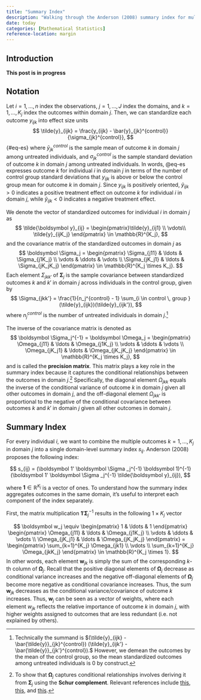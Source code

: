 ```yaml
---
title: "Summary Index"
description: "Walking through the Anderson (2008) summary index for multiple inference."
date: today
categories: [Mathematical Statistics]
reference-location: margin
---
```

## Introduction 

**This post is in progress**

## Notation
Let $i = 1, \ldots, n$ index the observations, $j = 1, \ldots, J$ index the domains, and $k = 1, \ldots, K_j$ index the outcomes within domain $j$. Then, we can standardize each outcome $y_{ijk}$ into effect size units
$$
\tilde{y}_{ijk} = \frac{y_{ijk} - \bar{y}_{jk}^{control}}{\sigma_{jk}^{control}},
$${#eq-es}
 where $\bar{y}_{jk}^{control}$ is the sample mean of outcome $k$ in domain $j$ among untreated individuals, and $\sigma_{jk}^{control}$ is the sample standard deviation of outcome $k$ in domain $j$ among untreated individuals. In words, @eq-es expresses outcome $k$ for individual $i$ in domain $j$ in terms of the number of control group standard deviations that $y_{ijk}$ is above or below the control group mean for outcome $k$ in domain $j$. Since $y_{ijk}$ is positively oriented, $\tilde{y}_{ijk} > 0$ indicates a positive treatment effect on outcome $k$ for individual $i$ in domain $j$, while $\tilde{y}_{ijk} < 0$ indicates a negative treatment effect.

We denote the vector of standardized outcomes for individual $i$ in domain $j$ as 
$$
\tilde{\boldsymbol y}_{ij} = \begin{pmatrix}\tilde{y}_{ij1} \\ \vdots\\ \tilde{y}_{ijK_j} \end{pmatrix} \in \mathbb{R}^{K_j},
$$
and the covariance matrix of the standardized outcomes in domain $j$ as 
$$
\boldsymbol \Sigma_j = \begin{pmatrix} 
\Sigma_{j11} & \ldots & \Sigma_{j1K_j} 
\\ 
\vdots & \ddots & \vdots
\\
\Sigma_{jK_j1} & \ldots & \Sigma_{jK_jK_j} 
\end{pmatrix} \in \mathbb{R}^{K_j \times K_j}.
$$
Each element $\Sigma_{jkk'}$ of $\boldsymbol \Sigma_j$ is the sample covariance between standardized outcomes $k$ and $k'$ in domain $j$ across individuals in the control group, given by
$$
\Sigma_{jkk'} = \frac{1}{n_j^{control} - 1} \sum_{i \in control \, group } (\tilde{y}_{ijk})(\tilde{y}_{ijk'}),
$$
where $n_j^{control}$ is the number of untreated individuals in domain $j$.^[Technically the summand is 
$(\tilde{y}_{ijk} - \bar{\tilde{y}}_{jk}^{control}) (\tilde{y}_{ijk'} - \bar{\tilde{y}}_{jk'}^{control}).$ However, we demean the outcomes by the mean of the control group, so the mean standardized outcomes among untreated individuals is $0$ by construct.] 

The inverse of the covariance matrix is denoted as 
$$
\boldsymbol \Sigma_j^{-1} = \boldsymbol \Omega_j = \begin{pmatrix} \Omega_{j11} & \ldots & \Omega_{j1K_j} \\
\vdots & \ddots & \vdots \\ \Omega_{jK_j1} & \ldots & \Omega_{jK_jK_j} \end{pmatrix} \in \mathbb{R}^{K_j \times K_j},
$$
and is called the **precision matrix**. This matrix plays a key role in the summary index because it captures the conditional relationships between the outcomes in domain $j$.^[To show that $\boldsymbol \Omega_j$ captures conditional relationships involves deriving it from $\boldsymbol \Sigma_j$ using the **Schur complement**. Relevant references include [this](https://eranraviv.com/correlation-correlation-structure-8-precision-matrix/#Pairs_Trading_Issues), [this](https://www.cis.upenn.edu/~jean/schur-comp.pdf?utm_source=chatgpt.com), and [this](https://chrisyeh96.github.io/2021/05/19/schur-complement.html?utm_source=chatgpt.com).]  Specifically, the diagonal element $\Omega_{jkk}$ equals the inverse of the conditional variance of outcome $k$ in domain $j$ given all other outcomes in domain $j$, and the off-diagonal element $\Omega_{jkk'}$ is proportional to the negative of the conditional covariance between outcomes $k$ and $k'$ in domain $j$ given all other outcomes in domain $j$. 

## Summary Index

For every individual $i$, we want to combine the multiple outcomes $k = 1, \ldots, K_j$ in domain $j$ into a single domain-level summary index $s_{ij}$. Anderson (2008) proposes the following index: 

$$
s_{ij} = (\boldsymbol 1' \boldsymbol \Sigma _j^{-1} \boldsymbol 1)^{-1}(\boldsymbol 1' \boldsymbol \Sigma _j^{-1} \tilde{\boldsymbol y}_{ij}),
$$

where $\boldsymbol 1 \in \mathbb{R}^{K_j}$ is a vector of ones. To understand how the summary index aggregates outcomes in the same domain, it's useful to interpret each component of the index separately.

First, the matrix multiplication $\boldsymbol 1 ' \boldsymbol \Sigma_j^{-1}$ results in the following $1 \times K_j$ vector

$$
\boldsymbol w_j \equiv \begin{pmatrix} 1 & \ldots & 1 \end{pmatrix} \begin{pmatrix} \Omega_{j11} & \ldots & \Omega_{j1K_j} \\
\vdots & \ddots & \vdots \\ \Omega_{jK_j1} & \ldots & \Omega_{jK_jK_j} \end{pmatrix} = \begin{pmatrix} \sum_{k=1}^{K_j} \Omega_{jk1} \\ \vdots \\ \sum_{k=1}^{K_j} \Omega_{jkK_j} \end{pmatrix} \in \mathbb{R}^{K_j \times 1}.
$$
In other words, each element $\boldsymbol w_{jk}$ is simply the sum of the corresponding $k$-th column of $\boldsymbol \Omega_j$. Recall that the positive diagonal elements of $\boldsymbol \Omega_j$ decrease as conditional variance increases and the negative off-diagonal elements of $\boldsymbol \Omega_j$ become more negative as conditional covariance increases. Thus, the sum $\boldsymbol w_{jk}$ decreases as the conditional variance/covariance of outcome $k$ increases. Thus, $\boldsymbol w_j$ can be seen as a vector of weights, where each element $w_{jk}$ reflects the relative importance of outcome $k$ in domain $j$, with higher weights assigned to outcomes that are less redundant (i.e. not explained by others).

